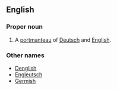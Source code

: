 {{wikipedia}}
==English==

===Proper noun===
{{en-proper-noun}}

# A [[portmanteau]] of [[Deutsch]] and [[English]].

===Other names===
*[[Denglish]]
*[[Engleutsch]]
*[[Germish]]